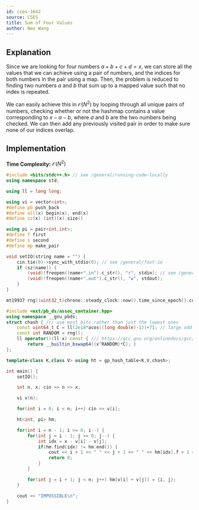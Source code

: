 ```yaml
---
id: cses-1642
source: CSES
title: Sum of Four Values
author: Neo Wang
---
```


## Explanation

Since we are looking for four numbers $a + b + c + d = x$, we can store all the
values that we can achieve using a pair of numbers, and the indices for both
numbers in the pair using a map. Then, the problem is reduced to finding two
numbers $a$ and $b$ that sum up to a mapped value such that no index is
repeated.

We can easily achieve this in $\mathcal{O}(N^2)$ by looping through all unique
pairs of numbers, checking whether or not the hashmap contains a value
corresponding to $x - a - b$, where $a$ and $b$ are the two numbers being
checked. We can then add any previously visited pair in order to make sure none
of our indices overlap.

## Implementation

**Time Complexity:** $\mathcal{O}(N^2)$

<LanguageSection>

<CPPSection>

```cpp
#include <bits/stdc++.h> // see /general/running-code-locally
using namespace std;

using ll = long long;

using vi = vector<int>;
#define pb push_back
#define all(x) begin(x), end(x)
#define sz(x) (int)(x).size()

using pi = pair<int,int>;
#define f first
#define s second
#define mp make_pair

void setIO(string name = "") {
	cin.tie(0)->sync_with_stdio(0); // see /general/fast-io
	if (sz(name)) {
		(void)!freopen((name+".in").c_str(), "r", stdin); // see /general/input-output
		(void)!freopen((name+".out").c_str(), "w", stdout);
	}
}

mt19937 rng((uint32_t)chrono::steady_clock::now().time_since_epoch().count());

#include <ext/pb_ds/assoc_container.hpp>
using namespace __gnu_pbds;
struct chash { /// use most bits rather than just the lowest ones
	const uint64_t C = ll(2e18*acos((long double)-1))+71; // large odd number
	const int RANDOM = rng();
	ll operator()(ll x) const { /// https://gcc.gnu.org/onlinedocs/gcc/Other-Builtins.html
		return __builtin_bswap64((x^RANDOM)*C); }
};

template<class K,class V> using ht = gp_hash_table<K,V,chash>;

int main() {
	setIO();

	int n, x; cin >> n >> x;

	vi v(n);

	for(int i = 0; i < n; i++) cin >> v[i];

	ht<int, pi> hm;

	for(int i = n - 1; i >= 0; i--) {
		for(int j = i - 1; j >= 0; j--) {
			int idx = x - v[i] - v[j];
			if(hm.find(idx) != hm.end()) {
				cout << i + 1 << " " << j + 1 << " " << hm[idx].f + 1 << " " << hm[idx].s + 1;
				return 0;
			}
		}

		for(int j = i + 1; j < n; j++) hm[v[i] + v[j]] = {i, j};
	}

	cout << "IMPOSSIBLE\n";
}
```

</CPPSection>

</LanguageSection>

